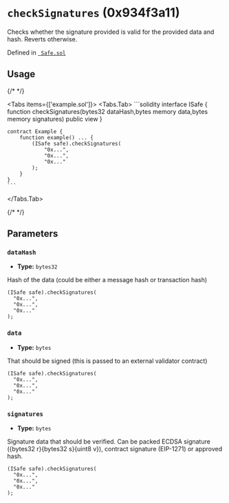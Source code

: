 



# `checkSignatures` (0x934f3a11)



Checks whether the signature provided is valid for the provided data and hash. Reverts otherwise.




Defined in [` Safe.sol`](https://github.com/safe-global/safe-smart-account/tree/v1.4.1/contracts/Safe.sol#L257)


## Usage

{/* <!-- vale off --> */}

<Tabs items={['example.sol']}>
  <Tabs.Tab>
    ```solidity
    interface ISafe {
        function checkSignatures(bytes32 dataHash,bytes memory data,bytes memory signatures) public view
    }

    contract Example {
        function example() ... {
            (ISafe safe).checkSignatures(
                "0x...",
                "0x...",
                "0x..."
            );
        }
    }
    ```
  </Tabs.Tab>
</Tabs>

{/* <!-- vale on --> */}



## Parameters

### `dataHash`

  - **Type:** `bytes32`

  Hash of the data (could be either a message hash or transaction hash)

  ```solidity focus=2
  (ISafe safe).checkSignatures(
    "0x...",
    "0x...",
    "0x..."
  );
  ```


### `data`

  - **Type:** `bytes`

  That should be signed (this is passed to an external validator contract)

  ```solidity focus=3
  (ISafe safe).checkSignatures(
    "0x...",
    "0x...",
    "0x..."
  );
  ```


### `signatures`

  - **Type:** `bytes`

  Signature data that should be verified. Can be packed ECDSA signature (\{bytes32 r\}\{bytes32 s\}\{uint8 v\}), contract signature (EIP-1271) or approved hash.

  ```solidity focus=4
  (ISafe safe).checkSignatures(
    "0x...",
    "0x...",
    "0x..."
  );
  ```





